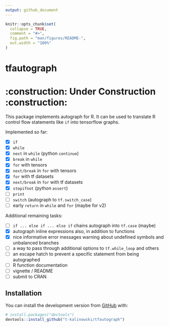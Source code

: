 ```yaml
---
output: github_document
---
```


<!-- README.md is generated from README.Rmd. Please edit that file -->

```r
knitr::opts_chunk$set(
  collapse = TRUE,
  comment = "#>",
  fig.path = "man/figures/README-",
  out.width = "100%"
)
```
# tfautograph 
# :construction: **Under Construction** :construction:

<!-- badges: start -->
<!-- badges: end -->

This package implements autograph for R. It can be used to translate R control flow statements like `if` into tensorflow graphs.

Implemented so far:

 - [x] `if`
 - [x] `while` 
 - [x] `next` in `while` (python `continue`)
 - [x] `break` in `while`
 - [x] `for` with tensors
 - [x] `next/break` in `for` with tensors
 - [x] `for` with tf datasets
 - [x] `next/break` in `for` with tf datasets
 - [x] `stopifnot` (python `assert`)
 - [ ] `print`
 - [ ] `switch` (autograph to `tf.switch_case`)
 - [ ] early `return` in `while` and `for` (maybe for v2)
 
 
Additional remaining tasks:

 - [ ] `if ... else if ... else if` chains autograph into `tf.case` (maybe)
 - [x] autograph inline expressions also, in addition to functions
 - [x] nice informative error messages warning about undefined symbols and unbalanced branches
 - [ ] a way to pass through additional options to `tf.while_loop` and others
 - [ ] an escape hatch to prevent a specific statement from being autographed
 - [ ] R function documentation
 - [ ] vignette / README
 - [ ] submit to CRAN


## Installation

You can install the development version from [GitHub](https://github.com/) with:

``` r
# install.packages("devtools")
devtools::install_github("t-kalinowski/tfautograph")
```
